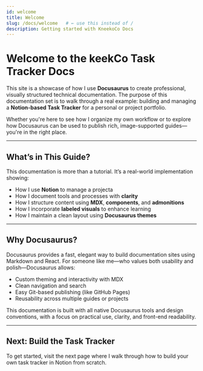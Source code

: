 ```yaml
---
id: welcome
title: Welcome
slug: /docs/welcome   # ← use this instead of /
description: Getting started with KneekoCo Docs
---
```



# Welcome to the keekCo Task Tracker Docs

This site is a showcase of how I use **Docusaurus** to create professional, visually structured technical documentation. The purpose of this documentation set is to walk through a real example: building and managing a **Notion-based Task Tracker** for a personal or project portfolio.

Whether you're here to see how I organize my own workflow or to explore how Docusaurus can be used to publish rich, image-supported guides—you're in the right place.

---

## What’s in This Guide?

This documentation is more than a tutorial. It’s a real-world implementation showing:

- How I use **Notion** to manage a projecta
- How I document tools and processes with **clarity**
- How I structure content using **MDX**, **components**, and **admonitions**
- How I incorporate **labeled visuals** to enhance learning
- How I maintain a clean layout using **Docusaurus themes**

---

## Why Docusaurus?

Docusaurus provides a fast, elegant way to build documentation sites using Markdown and React. For someone like me—who values both usability and polish—Docusaurus allows:

- Custom theming and interactivity with MDX
- Clean navigation and search
- Easy Git-based publishing (like GitHub Pages)
- Reusability across multiple guides or projects

This documentation is built with all native Docusaurus tools and design conventions, with a focus on practical use, clarity, and front-end readability.

---

## Next: Build the Task Tracker

To get started, visit the next page where I walk through how to build your own task tracker in Notion from scratch.




